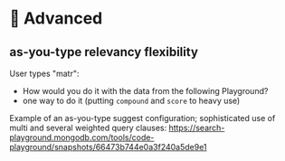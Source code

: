 # 🦹 Advanced

## as-you-type relevancy flexibility

User types "matr": 
 * How would you do it with the data from the following Playground?
 * <Playground url="https://search-playground.mongodb.com/tools/code-sandbox/snapshots/66473b744e0a3f240a5de9e1">one way to do it</Playground> (putting `compound` and `score` to heavy use)

Example of an as-you-type suggest configuration; sophisticated use of multi and several weighted query clauses: https://search-playground.mongodb.com/tools/code-playground/snapshots/66473b744e0a3f240a5de9e1
